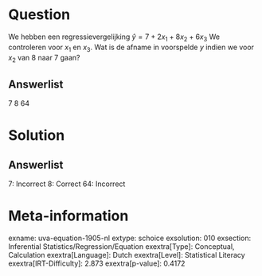Question
========

We hebben een regressievergelijking $\hat{y} = 7 + 2x_{1} +
8x_{2} + 6x_{3}$ We controleren voor *x*~1~ en *x*~3~. Wat is de
afname in voorspelde *y* indien we voor *x*~2~ van 8 naar 7 gaan?

Answerlist
----------

7
8
64

Solution
========

Answerlist
----------

7: Incorrect
8: Correct
64: Incorrect

Meta-information
================
exname: uva-equation-1905-nl
extype: schoice
exsolution: 010
exsection: Inferential Statistics/Regression/Equation
exextra[Type]: Conceptual, Calculation
exextra[Language]: Dutch
exextra[Level]: Statistical Literacy
exextra[IRT-Difficulty]: 2.873
exextra[p-value]: 0.4172
